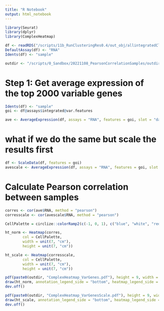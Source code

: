 ```yaml
---
title: "R Notebook"
output: html_notebook
---
```


```r
library(Seurat)
library(dplyr)
library(ComplexHeatmap)
```


```r
df <- readRDS("/scripts/11b_RunClusteringRes0.4/out_obj/allintegratedClustered_Seurat2.RDS")
DefaultAssay(df) <- "RNA"
Idents(df) <- "sample"

outdir <- "/scripts/0_Sandbox/20221108_PearsonCorrelationSamples/outdir"
```

# Step 1: Get average expression of the top 2000 variable genes

```r
Idents(df) <- "sample"
goi <- df@assays$integrated@var.features

ave <- AverageExpression(df, assays = "RNA", features = goi, slot = "data", group.by = "sample")
```

# what if we do the same but scale the results first

```r
df <- ScaleData(df, features = goi)
avescale <- AverageExpression(df, assays = "RNA", features = goi, slot = "scale.data", group.by = "sample")
```

# Calculate Pearson correlation between samples

```r
corres <- cor(ave$RNA, method = "pearson")
corresscale <- cor(avescale$RNA, method = "pearson")
```

```r
CellPalette = circlize::colorRamp2(c(-1, 0, 1), c("blue", "white", "red"))

ht_norm <- Heatmap(corres,
        col = CellPalette,
        width = unit(7, "cm"),
        height = unit(7, "cm"))

ht_scale <- Heatmap(corresscale,
        col = CellPalette,
        width = unit(7, "cm"),
        height = unit(7, "cm"))

pdf(paste0(outdir, "ComplexHeatmap_VarGenes.pdf"), height = 9, width = 9)
draw(ht_norm, annotation_legend_side = "bottom", heatmap_legend_side = "bottom")
dev.off()

pdf(paste0(outdir, "ComplexHeatmap_VarGenesScale.pdf"), height = 9, width = 9)
draw(ht_scale, annotation_legend_side = "bottom", heatmap_legend_side = "bottom")
dev.off()
```

